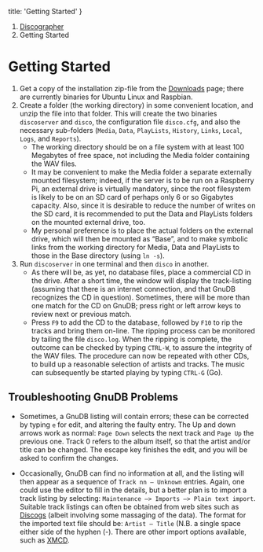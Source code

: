   title: 'Getting Started'
}


<nav aria-label="breadcrumb">
  <ol className='breadcrumb'>
    <li className="breadcrumb-item"><a href='/disco'>Discographer</a></li>
    <li className="breadcrumb-item active">Getting Started</li>
  </ol>
</nav>

# Getting Started

1. Get a copy of the installation zip-file from the [Downloads](/disco/downloads) page; there are currently binaries for Ubuntu Linux and Raspbian.
1. Create a folder (the working directory) in some convenient location, and unzip the file into that folder.  This will create the two binaries `discoserver` and `disco`,  the configuration file `disco.cfg`, and also the necessary sub-folders (`Media`, `Data`, `PlayLists`, `History`, `Links`, `Local`, `Logs`, and `Reports`).
      - The working directory should be on a file system with at least 100 Megabytes of free space, not including the Media folder containing the WAV files. 
      - It may be convenient to make the Media folder a separate externally mounted filesystem;  indeed, if the server is to be run on a Raspberry Pi, an external drive is virtually mandatory, since the root filesystem is likely to be on an SD card  of perhaps only 6 or so Gigabytes capacity.  Also, since it is desirable to reduce the number of writes on the SD card, it is recommended to put the Data and PlayLists folders on the mounted external drive, too.  
      - My personal preference is to place the actual folders on the external drive, which will then be mounted as “Base”, and to make symbolic links from the working directory for Media, Data and PlayLists to those in the Base directory (using `ln -s`).  
1. Run `discoserver` in one terminal and then `disco` in another. 
    - As there will be, as yet, no database files, place a commercial CD in the drive.  After a short time, the window will display the track-listing (assuming that there is an internet connection, and that GnuDB recognizes the CD in question).  Sometimes, there will be more than one match for the CD on GnuDB; press right or left arrow keys to review next or previous match.  
    - Press `F9` to add the CD to the database, followed by `F10` to rip the tracks and bring them on-line.  The ripping process can be monitored by tailing the file `disco.log`.  When the ripping is complete, the outcome can be checked by typing `CTRL-W`, to assure the integrity of the WAV files.  The procedure can now be repeated with other CDs, to build up a reasonable selection of artists and tracks.  The music can subsequently be started playing by typing `CTRL-G` (Go).

## Troubleshooting GnuDB Problems

- Sometimes, a GnuDB listing will contain errors;  these can be corrected by typing `e` for edit, and altering the faulty entry. The Up and down arrows work as normal: `Page Down` selects the next track and `Page Up` the previous one.  Track 0 refers to the album itself, so that the artist and/or title can be changed.  The escape key finishes the edit, and you will be asked to confirm the changes.

- Occasionally, GnuDB can find no information at all, and the listing will then appear as a sequence of `Track nn – Unknown` entries.  Again, one could use the editor to fill in the details, but a better plan is to import a track listing by selecting: `Maintenance –> Imports —> Plain text import`.  Suitable track listings can often be obtained from web sites such as <a href="https://discogs.com/" target="_blank">Discogs</a> (albeit involving some massaging of the data).  The format for the imported text file should be: 
      `Artist – Title` (N.B. a single space either side of the hyphen (-).  There are other import options available, such as <a href="https://www.tikan.org/xmcd/" target="_blank">XMCD</a>.
